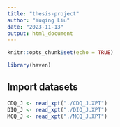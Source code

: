 ```yaml
---
title: "thesis-project"
author: "Yuqing Liu"
date: "2023-11-13"
output: html_document
---
```


```r
knitr::opts_chunk$set(echo = TRUE)
```

```r
library(haven)
```

## Import datasets
```r
CDQ_J <- read_xpt("./CDQ_J.XPT")
DIQ_J <- read_xpt("./DIQ_J.XPT")
MCQ_J <- read_xpt("./MCQ_J.XPT")


```


